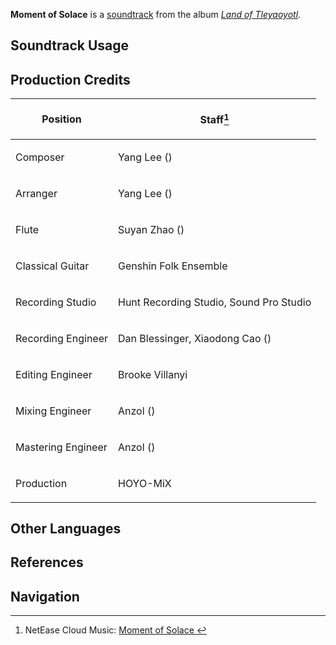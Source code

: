 {{Stub|production credits}}
{{Soundtrack Infobox
|image          = Land of Tleyaoyotl.png
|album          = Land of Tleyaoyotl
|disc           = 1
|number         = 25
|featured       = 
|featured2      = 
|featured3      = 
|featured_disc  = 
|featured_disc2 = 
|featured_disc3 = 
|youtube_id     = sfu-6BYtfhE
|spotify_id     = 6wazf56AUA6pJlBEZN1F8x
|previous       = Promises by the Spring
|next           = Blazing Proclamation
}}
'''Moment of Solace''' is a [[soundtrack]] from the album ''[[Land of Tleyaoyotl]]''.

==Soundtrack Usage==
{{Soundtrack Usage
|location          = 
|quest             = Home of the Hot Springs;;Someone Trustworthy
|domain            = 
|eventgameplay     = 
|special_displayed = 
|special           = 
|teapot            = 
|mediaoriginal     =
}}
<!--
==Other Arrangements==
{{Files by Category Gallery|Media Using an Unreleased Arrangement of {{subst:#titleparts:{{subst:PAGENAME}}}} Soundtrack}}
-->
==Production Credits==
{| class="wikitable"
! Position
! Staff<ref>NetEase Cloud Music: [https://music.163.com/#/song?id=2635292783 Moment of Solace {{zh|悠逸的时日}}]</ref>
|-
! Composer
| Yang Lee ({{zh|李洋}})
|-
! Arranger
| Yang Lee ({{zh|李洋}})
|-
! Flute
| Suyan Zhao ({{zh|赵苏延}})
|-
! Classical Guitar
| Genshin Folk Ensemble
|-
! Recording Studio
| Hunt Recording Studio, Sound Pro Studio
|-
! Recording Engineer
| Dan Blessinger, Xiaodong Cao ({{zh|曹晓冬}})
|-
! Editing Engineer
| Brooke Villanyi
|-
! Mixing Engineer
| Anzol ({{zh|鸦雀有声}})
|-
! Mastering Engineer
| Anzol ({{zh|鸦雀有声}})
|-
! Production
| HOYO-MiX
|}

<!--
==Gallery==
<gallery>
</gallery>

==Trivia==
-->
==Other Languages==
{{Other Languages
|en       = Moment of Solace
|zhs      = 
|zhs_rm   = 
|zht      = 
|zht_rm   = 
|zh_tl    = 
|ja       = のんびりした日々
|ja_rm    = Nonbiri-shita Hibi
|ja_tl    = Tranquil Days
}}

==References==
{{Reflist}}

==Navigation==
{{Soundtrack Navbox|Land of Tleyaoyotl}}